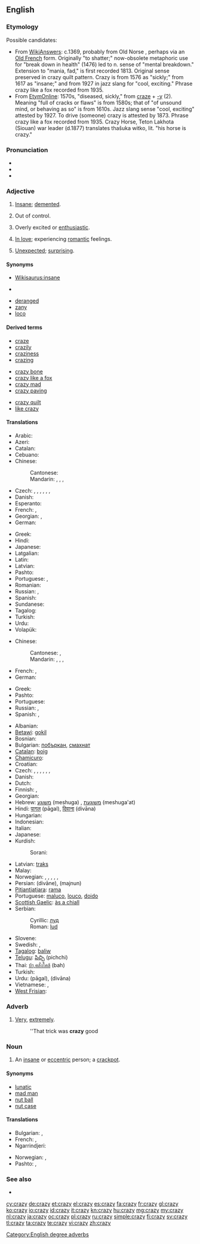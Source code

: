 ==English==

===Etymology===
{{etystub}}

Possible candidates:
* From [http://wiki.answers.com/Q/What_is_the_etymology_of_the_word_crazy WikiAnswers]: c.1369, probably from Old Norse {{recons|krasa|krasa|shatter|lang=non}}, perhaps via an [[Old French]] form. Originally "to shatter;" now-obsolete metaphoric use for "break down in health" (1476) led to n. sense of "mental breakdown." Extension to "mania, fad," is first recorded 1813. Original sense preserved in crazy quilt pattern. Crazy is from 1576 as "sickly;" from 1617 as "insane;" and from 1927 in jazz slang for "cool, exciting." Phrase crazy like a fox recorded from 1935.
* From [http://www.etymonline.com/index.php?search=crazy EtymOnline]: 1570s, "diseased, sickly," from [[craze]] + [[-y]] (2). Meaning "full of cracks or flaws" is from 1580s; that of "of unsound mind, or behaving as so" is from 1610s. Jazz slang sense "cool, exciting" attested by 1927. To drive (someone) crazy is attested by 1873. Phrase crazy like a fox recorded from 1935. Crazy Horse, Teton Lakhota (Siouan) war leader (d.1877) translates thašuka witko, lit. "his horse is crazy."

===Pronunciation===
* {{IPA|/ˈkɹeɪzi/}}
* {{audio|en-us-crazy.ogg|Audio (US)}}
* {{rhymes|eɪzi}}

===Adjective===
{{en-adj|craz|ier}}

# [[insane|Insane]]; [[demented]].
#: {{usex|His ideas were both frightening and '''crazy'''.}}
# Out of control.
#: {{usex|When she gets on the motorcycle she goes '''crazy'''.}}
# Overly excited or [[enthusiastic]].
#: {{usex|He went '''crazy''' when he won.}}
# [[in love#English|In love]]; experiencing [[romantic]] feelings.
#: {{usex|Why is she so '''crazy''' about him?}}
# {{informal}} [[unexpected#English|Unexpected]]; [[surprising]].
#: {{usex|The game had a '''crazy''' ending}}

====Synonyms====
* [[Wikisaurus:insane]]
* {{sense|out of control}} {{l|en|off the chain}}
{{checksyns}}
* [[deranged]]
* [[zany]]
* [[loco]]

====Derived terms====
{{rel-top3|Terms derived from ''crazy''}}
* [[craze]]
* [[crazily]]
* [[craziness]]
* [[crazing]]
{{rel-mid3}}
* [[crazy bone]]
* [[crazy like a fox]]
* [[crazy mad]]
* [[crazy paving]]
{{rel-mid3}}
* [[crazy quilt]]
* [[like crazy]]
{{rel-bottom}}

====Translations====
{{trans-top|insane, demented}}
* Arabic: {{t-|ar|مجنون|tr=majnuun}}
* Azeri: {{t|az|dəli|xs=Azeri}}
* Catalan: {{t|ca|boig|m}}
* Cebuano: {{tø|ceb|buang}}
* Chinese:
*: Cantonese: {{tø|yue|癡線|sc=Hani|xs=Cantonese}}
*: Mandarin: {{t|cmn|瘋狂|sc=Hani}}, {{t-|cmn|疯狂|tr=fēngkuáng|sc=Hani}}, {{t-|cmn|瘋|sc=Hani}}, {{t|cmn|疯|tr=fēng|sc=Hani}}
* Czech: {{t-|cs|šílený}}, {{t-|cs|pominutý}}, {{t-|cs|trhlý}}, {{t-|cs|potrhlý}}, {{t-|cs|zbavený rozumu}}, {{t-|cs|ztřeštěný}}, {{t-|cs|bláznivý}}
* Danish: {{t|da|skør}}
* Esperanto: {{t|eo|freneza|xs=Esperanto}}
* French: {{t+|fr|fou|m}}, {{t+|fr|folle|f}}
* Georgian: {{t|ka|შეშლილი|tr=šešlili|sc=Geor}}, {{t|ka|გადარეული|tr=gadareuli|sc=Geor}}
* German: {{t+|de|verrückt}}
{{trans-mid}}
* Greek: {{t|el|τρελός|m|tr=trelós|sc=Grek}}
* Hindi: {{t|hi|पागल|tr=pāgal|sc=Deva}}
* Japanese: {{t|ja|狂しい|tr=くるおしい, kuruoshii}}
* Latgalian: {{tø|ltg|troks}}
* Latin: {{t|la|delirus}}
* Latvian: {{t|lv|traks}}
* Pashto: {{t|ps|لېونی|tr=lewanay}}
* Portuguese: {{t|pt|louco}}, {{t|pt|maluco}}
* Romanian: {{t|ro|nebun|m}}
* Russian: {{t+|ru|сумасшедший|tr=sumasšédšij}}, {{t+|ru|безумный|tr=bezúmnyj}}
* Spanish: {{t+|es|loco}}
* Sundanese: {{t|su|gélo}}
* Tagalog: {{qualifier|literally}} {{t|tl|baliw}}
* Turkish: {{t|tr|deli}}
* Urdu: {{t|ur|پاگل|tr=pāgal|sc=ur-Arab}}
* Volapük: {{t|vo|lienetik}}
{{trans-bottom}}

{{trans-top|out of control}}
* Chinese:
*: Cantonese: {{tø|yue|顛|sc=Hani|xs=Cantonese}}, {{tø|yue|癡線|sc=Hani|xs=Cantonese}}
*: Mandarin: {{t-|cmn|瘋|sc=Hani}}, {{t-|cmn|疯|tr=fēng|sc=Hani}}, {{t|cmn|瘋狂|sc=Hani}}, {{t-|cmn|疯狂|tr=fēngkuáng|sc=Hani}}
* French: {{t+|fr|fou|m}}, {{t+|fr|folle|f}}
* German: {{t+|de|verrückt}}
{{trans-mid}}
* Greek: {{t|el|τρελός|m|tr=trelós|sc=Grek}}
* Pashto: {{t|ps|لېونی|tr=lewanay}}
* Portuguese: {{t|pt|louco}}
* Russian: {{t+|ru|сумасшедший|tr=sumasšédšij}}, {{t+|ru|безумный|tr=bezúmnyj}}
* Spanish: {{t+|es|loco}}, {{t|es|desquiciado}}
{{trans-bottom}}

{{checktrans-top}}
* Albanian: {{t-|sq|marrë|xs=Albanian}}
* [[Betawi]]: [[gokil]]
* Bosnian: {{t-|bs|lud|m}}
* Bulgarian: [[побъркан]], [[смахнат]]
* [[Catalan]]: [[boig]]
* [[Chamicuro]]: {{tø|ccc|matitu}}
* Croatian: {{t+|hr|lud}}
* Czech: {{t-|cs|šílený}}, {{t-|cs|pominutý}}, {{t-|cs|trhlý}}, {{t-|cs|potrhlý}}, {{t-|cs|zbavený rozumu}}, {{t-|cs|ztřeštěný}}, {{t-|cs|bláznivý}}
* Danish: {{t-|da|skør}}
* Dutch: {{t+|nl|gek}}
* Finnish: {{t+|fi|hullu}}, {{t-|fi|mielenvikainen}}
* Georgian: {{t|ka|გიჟი|tr=gizhi}}
* Hebrew: [[משוגע]] (meshuga) {{m}}, [[משוגעת]] (meshuga'at) {{f}}
* Hindi: [[पागल]] (pāgal), [[दिवाना]] (divāna)
* Hungarian: {{t+|hu|őrült}}
* Indonesian: {{t+|id|gila|xs=Indonesian}}
* Italian: {{t+|it|pazzo}}
* Japanese: {{t|ja|頭のおかしい|tr=atama-no okashii}}
* Kurdish:
*: Sorani: {{t|ku|شێت|tr=shaet|sc=ku-Arab}}
{{trans-mid}}
* Latvian: [[traks]]
* Malay: {{t-|ms|gila|xs=Malay}}
* Norwegian: {{t+|no|gal}}, {{t-|no|galen}}, {{t-|no|gæren}}, {{t-|no|sinnsyk}}, {{t-|no|sprø}}, {{t-|no|vanvittig}}
* Persian: {{fa-Arab|[[ديوانه]]}} (divāne), {{fa-Arab|[[مجنون]]}} (majnun)
* [[Pitjantjatjara]]: [[rama]]
* Portuguese: [[maluco]], [[louco]], [[doido]]
* [[Scottish Gaelic]]: [[às a chiall]]
* Serbian:
*: Cyrillic: [[луд]] {{m}}
*: Roman: [[lud]] {{m}}
* Slovene: {{t+|sl|nor}}
* Swedish: {{t+|sv|galen}}, {{t+|sv|stollig}}
* [[Tagalog]]: [[baliw]]
* [[Telugu]]: [[పిచ్చి]] (pichchi)
* Thai: [[บ้า,คลั่งใคล้]] (bah)
* Turkish: {{t+|tr|deli}}
* Urdu: {{ur-Arab|[[پاگل]]}} (pāgal), {{ur-Arab|[[دیوانہ]]}} (divāna)
* Vietnamese: {{t+|vi|điên|xs=Vietnamese}}, {{t+|vi|khùng|xs=Vietnamese}}
* [[West Frisian]]: {{t-|fy|gek|xs=West Frisian}}
{{trans-bottom}}

===Adverb===
{{en-adv}}

# {{slang}} [[very|Very]], [[extremely]].
#: ''That trick was '''crazy''' good

===Noun===
{{en-noun|crazies}}

# An [[insane]] or [[eccentric]] person; a [[crackpot]].

====Synonyms====
* [[lunatic]]
* [[mad man]]
* [[nut ball]]
* [[nut case]]

====Translations====
{{trans-top|an insane or eccentric person}}
* Bulgarian: {{t|bg|смахнат}}, {{t|bg|побъркан}}
* French: {{t+|fr|fou|m}}, {{t+|fr|folle|f}}
* Ngarrindjeri: {{tø|nay|wurangi}}
{{trans-mid}}
* Norwegian: {{t-|no|galning|m}}, {{t-|no|gærning|m}}
* Pashto: {{t-|ps|لېونی|m|tr=lewanay}}, {{t-|ps|لېونۍ|f|tr=lewanëy}}
{{trans-bottom}}

===See also===
* {{pedialite}}

[[Category:English degree adverbs]]

[[cy:crazy]]
[[de:crazy]]
[[et:crazy]]
[[el:crazy]]
[[es:crazy]]
[[fa:crazy]]
[[fr:crazy]]
[[gl:crazy]]
[[ko:crazy]]
[[io:crazy]]
[[id:crazy]]
[[it:crazy]]
[[kn:crazy]]
[[hu:crazy]]
[[mg:crazy]]
[[my:crazy]]
[[nl:crazy]]
[[ja:crazy]]
[[oc:crazy]]
[[pl:crazy]]
[[ru:crazy]]
[[simple:crazy]]
[[fi:crazy]]
[[sv:crazy]]
[[tl:crazy]]
[[ta:crazy]]
[[te:crazy]]
[[vi:crazy]]
[[zh:crazy]]